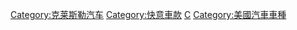 [[Category:克莱斯勒汽车|Category:克莱斯勒汽车]]
[[Category:快意車款|Category:快意車款]]
[[Category:各品牌車款|C]]
[[Category:美國汽車車種|Category:美國汽車車種]]